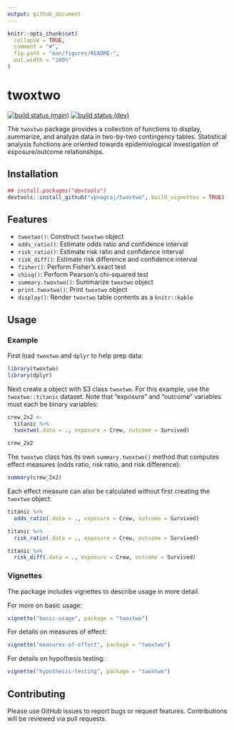 ```yaml
---
output: github_document
---
```


<!-- README.md is generated from README.Rmd. Please edit that file -->

```r
knitr::opts_chunk$set(
  collapse = TRUE,
  comment = "#",
  fig.path = "man/figures/README-",
  out.width = "100%"
)
```

# twoxtwo

<!-- badges: start -->
[![build status (main)](https://github.com/vpnagraj/twoxtwo/workflows/R-CMD-check-main/badge.svg)](https://github.com/vpnagraj/twoxtwo/actions)
[![build status (dev)](https://github.com/vpnagraj/twoxtwo/workflows/R-CMD-check-dev/badge.svg)](https://github.com/vpnagraj/twoxtwo/actions)
<!-- badges: end -->

The `twoxtwo` package provides a collection of functions to display, summarize, and analyze data in two-by-two contingency tables. Statistical analysis functions are oriented towards epidemiological investigation of exposure/outcome relationships.

## Installation

```r
## install.packages("devtools")
devtools::install_github("vpnagraj/twoxtwo", build_vignettes = TRUE)
```

## Features

- `twoxtwo()`: Construct `twoxtwo` object
- `odds_ratio()`: Estimate odds ratio and confidence interval
- `risk_ratio()`: Estimate risk ratio and confidence interval
- `risk_diff()`: Estimate risk difference and confidence interval
- `fisher()`: Perform Fisher's exact test
- `chisq()`: Perform Pearson's chi-squared test
- `summary.twoxtwo()`: Summarize `twoxtwo` object
- `print.twoxtwo()`: Print `twoxtwo` object
- `display()`: Render `twoxtwo` table contents as a `knitr::kable`

## Usage

### Example

First load `twoxtwo` and `dplyr` to help prep data:

```r
library(twoxtwo)
library(dplyr)
```

Next create a object with S3 class `twoxtwo`. For this example, use the `twoxtwo::titanic` dataset. Note that "exposure" and "outcome" variables must each be binary variables:

```r
crew_2x2 <-
  titanic %>%
  twoxtwo(.data = ., exposure = Crew, outcome = Survived)

crew_2x2
```

The `twoxtwo` class has its own `summary.twoxtwo()` method that computes effect measures (odds ratio, risk ratio, and risk difference):

```r
summary(crew_2x2)
```

Each effect measure can also be calculated without first creating the `twoxtwo` object:

```r
titanic %>%
  odds_ratio(.data = ., exposure = Crew, outcome = Survived)
```

```r
titanic %>%
  risk_ratio(.data = ., exposure = Crew, outcome = Survived)
```

```r
titanic %>%
  risk_diff(.data = ., exposure = Crew, outcome = Survived)
```

### Vignettes

The package includes vignettes to describe usage in more detail.

For more on basic usage:

```r
vignette("basic-usage", package = "twoxtwo")
```

For details on measures of effect:

```r
vignette("measures-of-effect", package = "twoxtwo")
```

For details on hypothesis testing:

```r
vignette("hypothesis-testing", package = "twoxtwo")
```

## Contributing

Please use GitHub issues to report bugs or request features. Contributions will be reviewed via pull requests.

